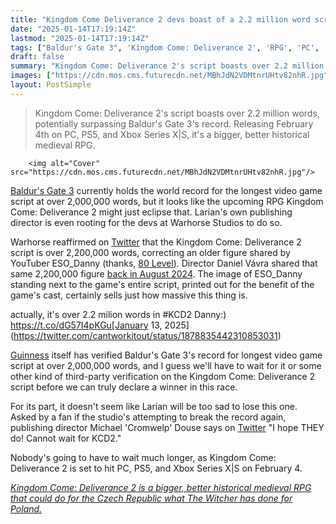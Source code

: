 ```yaml
---
title: "Kingdom Come Deliverance 2 devs boast of a 2.2 million word script that would break Baldur's Gate 3's world record, and Larian's publishing director says 'I hope they do!'"
date: "2025-01-14T17:19:14Z"
lastmod: "2025-01-14T17:19:14Z"
tags: ["Baldur's Gate 3", 'Kingdom Come: Deliverance 2', 'RPG', 'PC', 'PS5', 'Xbox Series X|S', 'Historical', 'Medieval']
draft: false
summary: "Kingdom Come: Deliverance 2's script boasts over 2.2 million words, potentially surpassing Baldur's Gate 3's record.  Releasing February 4th on PC, PS5, and Xbox Series X|S, it's a bigger, better historical medieval RPG."
images: ["https://cdn.mos.cms.futurecdn.net/MBhJdN2VDMtnrUHtv82nhR.jpg"]
layout: PostSimple
---
```

> Kingdom Come: Deliverance 2's script boasts over 2.2 million words, potentially surpassing Baldur's Gate 3's record.  Releasing February 4th on PC, PS5, and Xbox Series X|S, it's a bigger, better historical medieval RPG.


        <img alt="Cover" src="https://cdn.mos.cms.futurecdn.net/MBhJdN2VDMtnrUHtv82nhR.jpg"/>
        
[Baldur's Gate 3](https://www.gamesradar.com/baldurs-gate-3-guide/) currently holds the world record for the longest video game script at over 2,000,000 words, but it looks like the upcoming RPG Kingdom Come: Deliverance 2 might just eclipse that. Larian's own publishing director is even rooting for the devs at Warhorse Studios to do so.

Warhorse reaffirmed on [Twitter](https://x.com/WarhorseStudios/status/1878835442310853031) that the Kingdom Come: Deliverance 2 script is over 2,200,000 words, correcting an older figure shared by YouTuber ESO_Danny (thanks, [80 Level](https://80.lv/articles/kingdom-come-deliverance-2-may-break-baldur-gate-3-s-world-record-for-the-longest-script/)). Director Daniel Vávra shared that same 2,200,000 figure [back in August 2024](https://x.com/DanielVavra/status/1829121370845773942). The image of ESO_Danny standing next to the game's entire script, printed out for the benefit of the game's cast, certainly sells just how massive this thing is.

actually, it's over 2.2 milion words in #KCD2 Danny:) https://t.co/dG57I4pKGu[January 13, 2025](https://twitter.com/cantworkitout/status/1878835442310853031)

[Guinness](https://www.guinnessworldrecords.com/world-records/764696-longest-script-for-a-videogame) itself has verified Baldur's Gate 3's record for longest video game script at over 2,000,000 words, and I guess we'll have to wait for it or some other kind of third-party verification on the Kingdom Come: Deliverance 2 script before we can truly declare a winner in this race.

For its part, it doesn't seem like Larian will be too sad to lose this one. Asked by a fan if the studio's attempting to break the record again, publishing director Michael 'Cromwelp' Douse says on [Twitter](https://x.com/Cromwelp/status/1879059671736295547) "I hope THEY do! Cannot wait for KCD2."

Nobody's going to have to wait much longer, as Kingdom Come: Deliverance 2 is set to hit PC, PS5, and Xbox Series X|S on February 4.

[<em>Kingdom Come: Deliverance 2 is a bigger, better historical medieval RPG that could do for the Czech Republic what The Witcher has done for Poland.</em>](https://www.gamesradar.com/games/rpg/kingdom-come-deliverance-2-is-a-bigger-better-historical-medieval-rpg-that-could-do-for-the-czech-republic-what-the-witcher-has-done-for-poland/)
        
